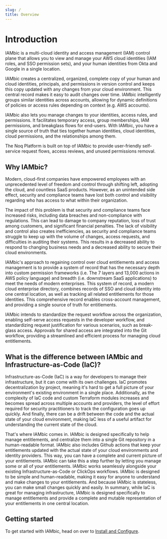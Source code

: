 ```yaml
---
slug: /
title: Overview
---
```

# Introduction
IAMbic is a multi-cloud identity and access management (IAM) control plane that allows you to view and manage your
AWS cloud identities (IAM roles, and SSO permission sets), and your human identities from Okta and Google
in a single location.

IAMbic creates a centralized, organized, complete copy of your human and cloud identities, principals, and permissions
in version control and keeps this copy updated with any changes from your cloud environment.
This central record makes it easy to audit changes over time. IAMbic intelligently groups similar
identities across accounts, allowing for dynamic definitions of policies or access rules depending on context
(e.g. AWS accounts).

IAMbic also lets you manage changes to your identities, access rules, and permissions. It facilitates
temporary access, group memberships, IAM permissions, and breakglass flows for end-users.
With IAMbic, you have a single source of truth that ties together human identities, cloud identities,
cloud permissions, and the relationships among them.

The Noq Platform is built on top of IAMbic to provide user-friendly self-service request flows,
access reviews, and unused permissions removal.

## Why IAMbic?

Modern, cloud-first companies have empowered employees with an unprecedented level of freedom and control
through shifting left, adopting the cloud, and countless SaaS products. However, as an unintended side effect,
security and compliance teams have lost both control and visibility regarding who has access
to what within their organization.

The impact of this problem is that security and compliance teams face increased risks,
including data breaches and non-compliance with regulations. This can lead to damage to company
reputation, loss of trust among customers, and significant financial penalties. The lack of visibility
and control also creates inefficiencies, as security and compliance teams struggle to keep up with
the volume of changes, access requests, and difficulties in auditing their systems. This results in a
decreased ability to respond to changing business needs and a decreased ability to secure their cloud
environments.

IAMbic's approach to regaining control over cloud entitlements and access management is to provide a system
of record that has the necessary depth into custom permission frameworks (i.e. The 7 layers and
13,000 actions in AWS policy language) and breadth (i.e. downstream SaaS applications) to meet the
needs of modern enterprises. This system of record, a modern cloud enterprise directory, combines
records of SSO and cloud identity into one central location, as well as tracking all related entitlements
for those identities. This comprehensive record enables cross-account management, and providing a single
source of truth for entitlements.

IAMbic intends to standardize the request workflow across the organization, enabling self-serve access
requests in the developer workflow, and standardizing request justification for various scenarios, such as
break-glass access. Approvals for shared access are integrated into the Git workflow, providing a streamlined
and efficient process for managing cloud entitlements.

## What is the difference between IAMbic and Infrastructure-as-Code (IaC)?

Infrastructure-as-Code (IaC) is a way for developers to manage their infrastructure, but it can come with its own challenges.
IaC promotes decentralization by project, meaning it's hard to get a full picture of your environment's existing environment
in a single place. Additionally, as the complexity of IaC code and custom Terraform modules increases and becomes spread
across multiple accounts and providers, the level of effort required for security practitioners to track the configuration
goes up quickly. And finally, there can be a drift between the
code and the actual state of your cloud environment, making IaC less of a useful artifact for understanding the current
state of the cloud.

That's where IAMbic comes in. IAMbic is designed specifically to help manage entitlements, and centralize them into a
single Git repository in a human-readable format. IAMbic also includes Github actions that keep your entitlements
updated with the actual state of your cloud environments and identity providers. This way, you can have a complete
and current picture of your entitlements.
IAMbic can take this a step further by letting you manage some or all of your entitlements.
IAMbic works seamlessly alongside your existing Infrastructure-as-Code or ClickOps workflows.
IAMbic is designed to be simple and human-readable, making it easy for anyone to understand and make changes to your
entitlements. And because IAMbic is stateless, you can make small changes quickly and easily.
In summary, while IaC is great for managing infrastructure, IAMbic is designed specifically to manage entitlements
and provide a complete and mutable representation of your entitlements in one central location.

## Getting started

To get started with IAMbic, head on over to [Install and Configure](./getting_started/install_and_configure).
